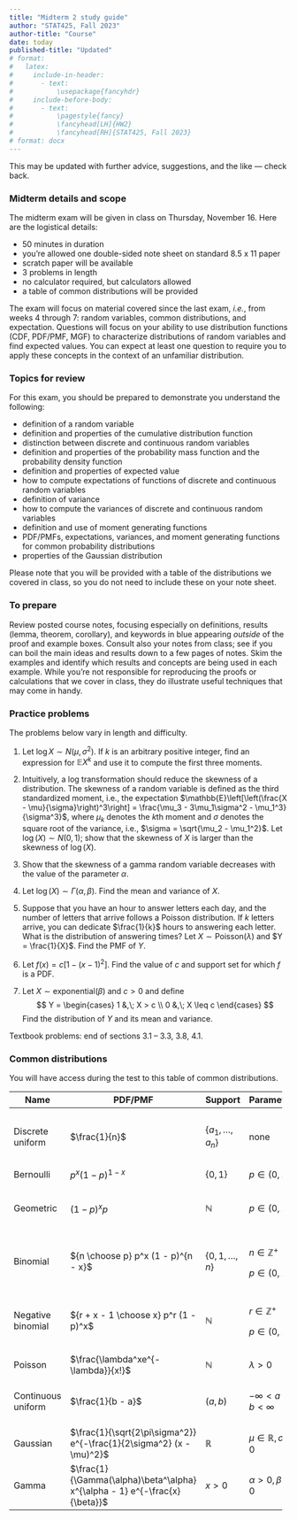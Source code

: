 ```yaml
---
title: "Midterm 2 study guide"
author: "STAT425, Fall 2023"
author-title: "Course"
date: today
published-title: "Updated"
# format: 
#   latex:
#     include-in-header: 
#       - text: 
#           \usepackage{fancyhdr}
#     include-before-body:
#       - text:
#           \pagestyle{fancy}
#           \fancyhead[LH]{HW2}
#           \fancyhead[RH]{STAT425, Fall 2023}
# format: docx
---
```


This may be updated with further advice, suggestions, and the like --- check back.

### Midterm details and scope

The midterm exam will be given in class on Thursday, November 16. Here are the logistical details:

-   50 minutes in duration
-   you're allowed one double-sided note sheet on standard 8.5 x 11 paper
-   scratch paper will be available
-   3 problems in length
-   no calculator required, but calculators allowed
-   a table of common distributions will be provided

The exam will focus on material covered since the last exam, *i.e.*, from weeks 4 through 7: random variables, common distributions, and expectation. Questions will focus on your ability to use distribution functions (CDF, PDF/PMF, MGF) to characterize distributions of random variables and find expected values. You can expect at least one question to require you to apply these concepts in the context of an unfamiliar distribution.

### Topics for review

For this exam, you should be prepared to demonstrate you understand the following:

-   definition of a random variable
-   definition and properties of the cumulative distribution function
-   distinction between discrete and continuous random variables
-   definition and properties of the probability mass function and the probability density function
-   definition and properties of expected value
-   how to compute expectations of functions of discrete and continuous random variables
-   definition of variance
-   how to compute the variances of discrete and continuous random variables
-   definition and use of moment generating functions
-   PDF/PMFs, expectations, variances, and moment generating functions for common probability distributions
-   properties of the Gaussian distribution

Please note that you will be provided with a table of the distributions we covered in class, so you do not need to include these on your note sheet.

### To prepare

Review posted course notes, focusing especially on definitions, results (lemma, theorem, corollary), and keywords in blue appearing *outside* of the proof and example boxes. Consult also your notes from class; see if you can boil the main ideas and results down to a few pages of notes. Skim the examples and identify which results and concepts are being used in each example. While you're not responsible for reproducing the proofs or calculations that we cover in class, they do illustrate useful techniques that may come in handy.

### Practice problems

The problems below vary in length and difficulty.

1.  Let $\log X \sim N(\mu, \sigma^2)$. If $k$ is an arbitrary positive integer, find an expression for $\mathbb{E}X^k$ and use it to compute the first three moments.

2.  Intuitively, a log transformation should reduce the skewness of a distribution. The skewness of a random variable is defined as the third standardized moment, i.e., the expectation $\mathbb{E}\left[\left(\frac{X - \mu}{\sigma}\right)^3\right] = \frac{\mu_3 - 3\mu_1\sigma^2 - \mu_1^3}{\sigma^3}$, where $\mu_k$ denotes the $k$th moment and $\sigma$ denotes the square root of the variance, i.e., $\sigma = \sqrt{\mu_2 - \mu_1^2}$. Let $\log(X) \sim N(0, 1)$; show that the skewness of $X$ is larger than the skewness of $\log(X)$.

3.  Show that the skewness of a gamma random variable decreases with the value of the parameter $\alpha$.

4.  Let $\log(X) \sim \Gamma(\alpha, \beta)$. Find the mean and variance of $X$.

5.  Suppose that you have an hour to answer letters each day, and the number of letters that arrive follows a Poisson distribution. If $k$ letters arrive, you can dedicate $\frac{1}{k}$ hours to answering each letter. What is the distribution of answering times? Let $X \sim \text{Poisson}(\lambda)$ and $Y = \frac{1}{X}$. Find the PMF of $Y$.

6.  Let $f(x) = c\left[1 - (x - 1)^2\right]$. Find the value of $c$ and support set for which $f$ is a PDF.

7.  Let $X \sim \text{exponential}(\beta)$ and $c > 0$ and define $$
    Y = \begin{cases}
      1 &,\; X > c \\
      0 &,\; X \leq c
    \end{cases}
    $$ Find the distribution of $Y$ and its mean and variance.

Textbook problems: end of sections 3.1 -- 3.3, 3.8, 4.1.

### Common distributions

You will have access during the test to this table of common distributions.

+--------------------+----------------------------------------------------------------------------+-----------------------+----------------------------------+----------------------+-----------------------------------------------+-----------------------------------------------------------------------------------------+
| Name               | PDF/PMF                                                                    | Support               | Parameters                       | Mean                 | Variance                                      | MGF                                                                                     |
+====================+============================================================================+=======================+==================================+======================+===============================================+=========================================================================================+
| Discrete uniform   | $\frac{1}{n}$                                                              | $\{a_1, \dots, a_n\}$ | none                             | $\bar{a}$            | $\frac{1}{n}\sum_{i = 1}^n (a_i - \bar{a})^2$ | $\frac{1}{n}\sum_{i = 1}^n e^{ta_i}$                                                    |
+--------------------+----------------------------------------------------------------------------+-----------------------+----------------------------------+----------------------+-----------------------------------------------+-----------------------------------------------------------------------------------------+
| Bernoulli          | $p^x (1 - p)^{1 - x}$                                                      | $\{0, 1\}$            | $p \in (0, 1)$                   | $p$                  | $p(1 - p)$                                    | $1 - p + pe^t$                                                                          |
+--------------------+----------------------------------------------------------------------------+-----------------------+----------------------------------+----------------------+-----------------------------------------------+-----------------------------------------------------------------------------------------+
| Geometric          | $(1 - p)^x p$                                                              | $\mathbb{N}$          | $p \in (0, 1)$                   | $\frac{1 - p}{p}$    | $\frac{1 - p}{p^2}$                           | $\frac{p}{1 - (1 - p)e^t}$                                                              |
|                    |                                                                            |                       |                                  |                      |                                               |                                                                                         |
|                    |                                                                            |                       |                                  |                      |                                               | $t < -\log(1 - p)$                                                                      |
+--------------------+----------------------------------------------------------------------------+-----------------------+----------------------------------+----------------------+-----------------------------------------------+-----------------------------------------------------------------------------------------+
| Binomial           | ${n \choose p} p^x (1 - p)^{n - x}$                                        | $\{0, 1, \dots, n\}$  | $n \in \mathbb{Z}^+$             | $np$                 | $np(1 - p)$                                   | $\left(1 - p + pe^t\right)^n$                                                           |
|                    |                                                                            |                       |                                  |                      |                                               |                                                                                         |
|                    |                                                                            |                       | $p \in (0, 1)$                   |                      |                                               |                                                                                         |
+--------------------+----------------------------------------------------------------------------+-----------------------+----------------------------------+----------------------+-----------------------------------------------+-----------------------------------------------------------------------------------------+
| Negative binomial  | ${r + x - 1 \choose x} p^r (1 - p)^x$                                      | $\mathbb{N}$          | $r \in \mathbb{Z}^+$             | $\frac{r(1 - p)}{p}$ | $\frac{r(1 - p)}{p^2}$                        | $\left(\frac{p}{1 - (1 - p)e^t}\right)^r$                                               |
|                    |                                                                            |                       |                                  |                      |                                               |                                                                                         |
|                    |                                                                            |                       | $p \in (0, 1)$                   |                      |                                               | $t < -\log(1 - p)$                                                                      |
+--------------------+----------------------------------------------------------------------------+-----------------------+----------------------------------+----------------------+-----------------------------------------------+-----------------------------------------------------------------------------------------+
| Poisson            | $\frac{\lambda^xe^{-\lambda}}{x!}$                                         | $\mathbb{N}$          | $\lambda > 0$                    | $\lambda$            | $\lambda$                                     | $\exp\left\{-\lambda(1 - e^t)\right\}$                                                  |
+--------------------+----------------------------------------------------------------------------+-----------------------+----------------------------------+----------------------+-----------------------------------------------+-----------------------------------------------------------------------------------------+
| Continuous uniform | $\frac{1}{b - a}$                                                          | $(a, b)$              | $-\infty < a < b < \infty$       | $\frac{b + a}{2}$    | $\frac{(b - a)^2}{12}$                        | $\begin{cases}\frac{e^{ta} - e^{tb}}{t(b - a)} &,\;t\neq 0 \\ 1 &,\; t = 0 \end{cases}$ |
+--------------------+----------------------------------------------------------------------------+-----------------------+----------------------------------+----------------------+-----------------------------------------------+-----------------------------------------------------------------------------------------+
| Gaussian           | $\frac{1}{\sqrt{2\pi\sigma^2}} e^{-\frac{1}{2\sigma^2} (x - \mu)^2}$       | $\mathbb{R}$          | $\mu \in \mathbb{R}, \sigma > 0$ | $\mu$                | $\sigma^2$                                    | $\exp\left\{\mu t + \frac{1}{2}t^2\sigma^2\right\}$                                     |
+--------------------+----------------------------------------------------------------------------+-----------------------+----------------------------------+----------------------+-----------------------------------------------+-----------------------------------------------------------------------------------------+
| Gamma              | $\frac{1}{\Gamma(\alpha)\beta^\alpha} x^{\alpha - 1} e^{-\frac{x}{\beta}}$ | $x > 0$               | $\alpha > 0, \beta > 0$          | $\alpha\beta$        | $\alpha\beta^2$                               | $\left(1 - \beta t\right)^{-\alpha}$                                                    |
+--------------------+----------------------------------------------------------------------------+-----------------------+----------------------------------+----------------------+-----------------------------------------------+-----------------------------------------------------------------------------------------+
